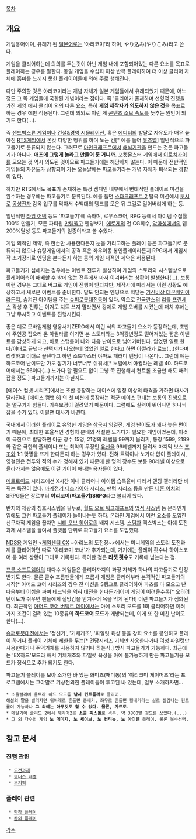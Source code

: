 [[목차]]
== 개요 ==
게임용어이며, 유래가 된 [[일본어]]로는 '야리코미'라 하며, やり込み(やりこみ)라고 쓴다.

게임을 클리어하는데 의의를 두는것이 아닌 게임 내에 포함되어있는 다른 요소를 목표로 플레이하는 경우를 말한다. 동일 게임을 수십회 이상 반복 플레이하여 더 이상 클리어 자체에 흥미를 느끼지 못한 플레이어들에 의해 주로 행해진다.

다만 주의할 것은 야리코미라는 개념 자체가 일본 게임들에서 유래되었기 때문에, 어느정도 그 쪽 게임들에 국한된 개념이라는 점이다. 즉 '클리어가 존재하며 선형적 진행을 가진 게임'에서 클리어 외의 다른 요소, 특히 '''게임 제작자가 의도하지 않은 것'''을 목표로 하는 경우'에만 적용된다. 그런데 의외로 이런 게 [[콘텐츠 소모 속도]]를 늦추는 원인이 되기도 한다(...).

즉 [[샌드박스(게임)|샌드박스류 게임]]이나 [[건설&경영 시뮬레이션]], 혹은 [[에디터]]의 발달로 자유도가 매우 높아진 [[RTS]]게임에서 온갖 다양한 행위를 하며 노는 건[* 예를 들어 [[유즈맵]]] 일반적으로 파고들기로 분류되지 않는다. 그러므로 [[마인크래프트]]에서 [[해석기관]]을 만드는 것은 파고들기가 아니다. '''애초에 그렇게 놀라고 만들어 둔 거니까.''' 포켓몬스터 게임에서 [[이로치가이]]를 모으는 것 역시 의도된 것이므로 파고들기에는 해당하지 않는다. 이 때문에 전반적인 게임들의 자유도가 상향되어 가는 오늘날에는 파고들기라는 개념 자체가 퇴색되는 경향이 있다.

하지만 RTS에서도 목표가 존재하는 특정 캠페인 내부에서 변태적인 플레이로 미션을 완수하는 경우에는 파고들기로 분류된다. 예를 들면 [[스타크래프트 2]] 탈옥 미션에서 [[가브리엘 토시|토시]]로 [[크루시오 공성 전차|공성전차]] 감옥 입구를 막아서 수백대의 탱크를 모은 뒤 그걸로 밀어버리게 하는 등.

일반적인 [[타임 어택]] 등도 '파고들기'에 속하며, 로우스코어, RPG 등에서 아이템 수집률 100% 만들기, 모든 파티원 [[만렙]]찍고 엔딩보기, [[에로게]]의 전 CG회수, [[악마성]]에서의 맵 200%달성 등도 파고들기의 일종이라고 볼 수있다. 

게임 외적인 제약, 즉 한손만 사용한다든지 눈을 가리고하는 플레이 등은 파고들기로 분류되지 않으나 슈팅게임에서의 공격 혹은 좌우이동 봉인플레이라든지 RPG에서 게임시작 초기장비로 엔딩을 본다든지 하는 등의 게임 내적인 제약은 허용된다.

파고들기가 심해지는 경우에는 이벤트 전투가 발생하여 게임의 스토리와 시스템상으로 플레이어측이 패배할 수 밖에 없는 전투에서 마저 이겨버리는 상황이 발생한다(…). 보통 이런 경우는 그대로 버그로 게임이 진행이 안되지만, 제작사에 따라서는 이런 상황도 예상하고서 새로운 이벤트를 준비한다. 말도 안되는 엔딩으로 치닫는 [[기신비상 데몬베인]]이라든지, 숨겨진 아이템을 주는 [[슈퍼로봇대전]]등이 있다. 역으로 [[전국란스]]의 [[리틀 프린세스]] 각성 후 전투는 이겨도 치트 쓰지 말라면서 강제로 게임 오버를 시켰는데 패치 후에는 그냥 무시하고 이벤트를 진행시킨다. 

좋은 예로 모바일게임 영웅서기ZERO에서 이런 식의 파고들기 요소가 등장하는데, 초반에 주인공 잡으러 온 아퀼라를 이기면 본 스토리와는 3억광년정도 떨어져있는 짧은 이벤트를 감상하게 되고, 바로 스탭롤이 나와 다음 난이도로 넘어가버린다. 없었던 일로 한다/이대로 끝낸다 선택지가 나오는데 없었던 일로 한다고 하면 아퀼라가 로드(...)한다며 리셋하고 이대로 끝낸다고 하면 소드마스터 야마토 패러디 엔딩이 나온다... 그런데 얘는 하드코어 난이도만 가도 잡기가 너무너무 쉬워서[* 노멀에서 아퀼라는 레벨 40. 하드코어에서는 56이다(...) 노가다 할 필요도 없이 그냥 쭉 진행해서 컨트롤 조금만 해도 때려잡을 정도.] 파고들기까지는 아닐지도.

[에이스 컴뱃 시리즈]에서는 초반 등장하는 에이스에 일정 이상의 타격을 가하면 대사가 달라진다. [에이스 컴뱃 6] 의 첫 미션에 등장하는 적군 에이스 편대는 보통의 진행으로는 떨구기가 힘들다. 가속보정이 걸려있기 때문이다. 그럼에도 실력이 뛰어나면 하나씩 잡을 수가 있다. 이럴땐 대사가 바뀐다.

국내에서 이러한 플레이로 유명한 게임은 [[삼국지 영걸전]]. 게임 난이도가 꽤나 높은 편이기 때문에, 최대한 효율적인 경험치 분배와 적절한 노가다가 필요한 게임이었는데, 이것이 극한으로 발달하면 아군 장수 15명, 21명의 레벨을 99까지 올리기, 통칭 1599, 2199와 같은 극한의 플레이나 또는 최악의 무장인 [[유선]]을 99레벨까지 올려서 마지막 보스 [[조조]]와 1:1 맞짱을 뜨게 한다든지 하는 경우가 있다. 전혀 트릭이나 노가다 없이 플레이시, 영걸전은 전투와 적의 수가 정해져 있기 때문에 한 명의 장수도 보통 90레벨 이상으로 올라가지는 않음에도 이걸 기어이 해내는 용자들이 있다.

[[메트로이드]] 시리즈에선 X시간 이내 클리어나 아이템 습득율에 따라서 엔딩 갤러리'''만''' 바뀌는 특전이 있다. [[마계전기 디스가이아]] 시리즈, 팬텀 시리즈 등을 만든 [[니혼 이치]]의 SRPG들은 장르부터 '''야리코미(파고들기)SRPG'''라고 불리어 왔다.

반지의 제왕의 칭호시스템을 필두로, [[월드 오브 워크래프트]]의 [[업적 시스템]] 등 온라인게임에도 그런 파고들기 플레이가 늘어나는듯 하다. 온라인 게임에서 이런 요소를 도입한 선구자적 게임을 꼽자면 [[시티 오브 히어로]]의 배지 시스템. [[스팀]]과 엑스박스는 아예 도전과제 시스템을 들여서 플랫폼 단위로 파고들기 요소를 도입했다. 

[[NDS]]용 게임인 <[[게임센터 CX]] ~아리노의 도전장~>에서는 미니게임의 스토리 도전과제를 클리어하면 따로 '야리코미 코너'가 추가되는데, 거기에는 플레이 횟수나 하이스코어 등 여러 상황이 그대로 기록된다. 특이한 점은 '''리셋 횟수'''도 기록에 남는다는 점.

[[프롬 소프트웨어]]의 대다수 게임들은 클리어까지의 과정 자체가 하나의 파고들기로 인정받기도 한다. 물론 골수 프롬팬들에게 프롬사 게임은 클리어부터 본격적인 파고들기의 시작[* 아머드 코어 시리즈의 경우 전 미션을 S랭크로 클리어하여 파츠를 다 모으고 난 다음부터 어셈을 짜며 테크닉을 익혀 대전을 한다든가]이며 게임이 어려울수록[* 오히려 난이도가 쉬우면 팬들에게 실망감을 안겨주어 욕을 먹게 된다!] 이런 파고들기가 심화된다. 최근작인 [[아머드 코어 버딕트 데이]]에서는 아예 스토리 모드를 1회 클리어하면 여러 가지 조건이 걸려 있는 10종류의 '''하드코어 모드'''가 개방되는데, 이게 또 한 미친 난이도 한다(...).

[[슈퍼로봇대전]]에서는 '정신기', '기체개조', '파일럿 육성'등을 강화 요소를 봉인하고 플레이 하거나 플레이 기체에 제한을 두는[* 건담시리즈 기체만 사용한다거나 여성 파일럿만 사용한다거나 주역기체를 사용하지 않거나 하는식.] 방식 파고들기가 가능하다. 최근에는 'EX하드'모드라 해서 기체개조와 파일럿 육성을 아예 불가능하게 만든 파고들기용 모드가 정식으로 추가 되기도 한다.

파고들기 플레이를 모아 소개한 바 있는 화미츠(패미통)의 '야리코미 게이머즈'라는 프로그램에서는 그야말로 기상천외한 플레이들이 투고된 바 있는데, 일부 소개하자면...

 * 소울칼리버 울트라 하드 모드를 '''낚시 컨트롤러'''로 클리어. 
 해설의 말을 빌리자면 위아래로 흔들면 종베기, 좌우로 흔들면 횡베기라는 실로 실감나는 컨트롤이 가능하나 '''그 외에는 아무것도 할 수 없다. 물론, 가드도.'''
 * 메탈기어 솔리드 2에서 해리어2를 '''소콤 피스톨'''로 격추. 약 3800발 정도를 쏘았다.(...)
 * 그 외 다수의 게임 '''노 데미지, 노 세이브, 노 컨티뉴, 노 아이템''' 플레이. 물론 복수선택.

== 참고 문서 ==
=== 진행 관련 ===
  * [[도전과제]]
  * [[보너스 레벨]]
  * [[분기점]]

=== 플레이 관련 ===
  * [[막장 플레이]]
  * [[꿈의 플레이]]

[[각주]]
